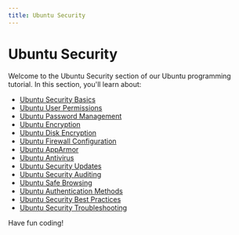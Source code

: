 ```yaml
---
title: Ubuntu Security
---
```


# Ubuntu Security

Welcome to the Ubuntu Security section of our Ubuntu programming tutorial. In this section, you'll learn about:

- [Ubuntu Security Basics](./0-ubuntu-security-basics.mdx)
- [Ubuntu User Permissions](./1-ubuntu-user-permissions.mdx)
- [Ubuntu Password Management](./2-ubuntu-password-management.mdx)
- [Ubuntu Encryption](./3-ubuntu-encryption.mdx)
- [Ubuntu Disk Encryption](./4-ubuntu-disk-encryption.mdx)
- [Ubuntu Firewall Configuration](./5-ubuntu-firewall-configuration.mdx)
- [Ubuntu AppArmor](./6-ubuntu-apparmor.mdx)
- [Ubuntu Antivirus](./7-ubuntu-antivirus.mdx)
- [Ubuntu Security Updates](./8-ubuntu-security-updates.mdx)
- [Ubuntu Security Auditing](./9-ubuntu-security-auditing.mdx)
- [Ubuntu Safe Browsing](./10-ubuntu-safe-browsing.mdx)
- [Ubuntu Authentication Methods](./11-ubuntu-authentication-methods.mdx)
- [Ubuntu Security Best Practices](./12-ubuntu-security-best-practices.mdx)
- [Ubuntu Security Troubleshooting](./13-ubuntu-security-troubleshooting.mdx)

Have fun coding!